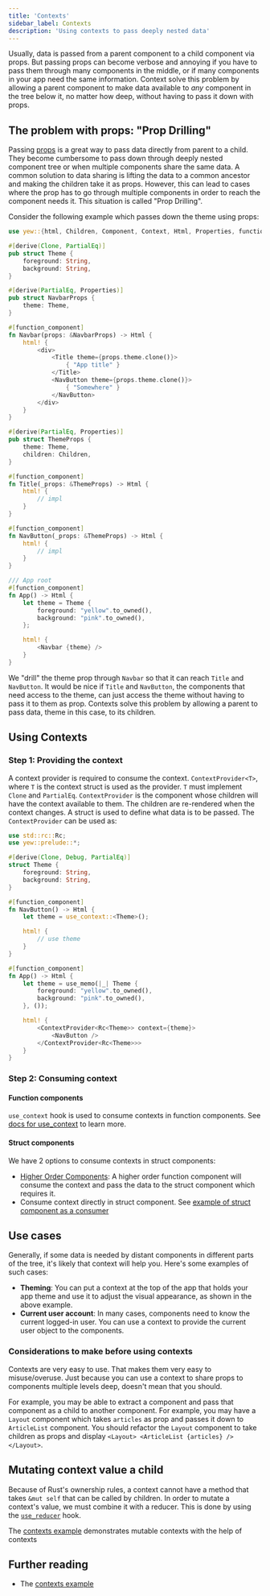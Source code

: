 ```yaml
---
title: 'Contexts'
sidebar_label: Contexts
description: 'Using contexts to pass deeply nested data'
---
```


Usually, data is passed from a parent component to a child component via props.
But passing props can become verbose and annoying if you have to pass them through many components in the middle,
or if many components in your app need the same information. Context solve this problem by allowing a
parent component to make data available to _any_ component in the tree below it, no matter how deep,
without having to pass it down with props.

## The problem with props: "Prop Drilling"

Passing [props](./function-components/properties) is a great way to pass data directly from parent to a child.
They become cumbersome to pass down through deeply nested component tree or when multiple components share the same data.
A common solution to data sharing is lifting the data to a common ancestor and making the children take it as props.
However, this can lead to cases where the prop has to go through multiple components in order to reach the component needs it.
This situation is called "Prop Drilling".

Consider the following example which passes down the theme using props:

```rust
use yew::{html, Children, Component, Context, Html, Properties, function_component};

#[derive(Clone, PartialEq)]
pub struct Theme {
    foreground: String,
    background: String,
}

#[derive(PartialEq, Properties)]
pub struct NavbarProps {
    theme: Theme,
}

#[function_component]
fn Navbar(props: &NavbarProps) -> Html {
    html! {
        <div>
            <Title theme={props.theme.clone()}>
                { "App title" }
            </Title>
            <NavButton theme={props.theme.clone()}>
                { "Somewhere" }
            </NavButton>
        </div>
    }
}

#[derive(PartialEq, Properties)]
pub struct ThemeProps {
    theme: Theme,
    children: Children,
}

#[function_component]
fn Title(_props: &ThemeProps) -> Html {
    html! {
        // impl
    }
}

#[function_component]
fn NavButton(_props: &ThemeProps) -> Html {
    html! {
        // impl
    }
}

/// App root
#[function_component]
fn App() -> Html {
    let theme = Theme {
        foreground: "yellow".to_owned(),
        background: "pink".to_owned(),
    };

    html! {
        <Navbar {theme} />
    }
}
```

We "drill" the theme prop through `Navbar` so that it can reach `Title` and `NavButton`.
It would be nice if `Title` and `NavButton`, the components that need access to the theme, can just access the theme
without having to pass it to them as prop. Contexts solve this problem by allowing a parent to pass data, theme in this case,
to its children.

## Using Contexts

### Step 1: Providing the context

A context provider is required to consume the context. `ContextProvider<T>`, where `T` is the context struct is used as the provider.
`T` must implement `Clone` and `PartialEq`. `ContextProvider` is the component whose children will have the context available to them.
The children are re-rendered when the context changes. A struct is used to define what data is to be passed. The `ContextProvider` can be used as:

```rust
use std::rc::Rc;
use yew::prelude::*;

#[derive(Clone, Debug, PartialEq)]
struct Theme {
    foreground: String,
    background: String,
}

#[function_component]
fn NavButton() -> Html {
    let theme = use_context::<Theme>();

    html! {
        // use theme
    }
}

#[function_component]
fn App() -> Html {
    let theme = use_memo(|_| Theme {
        foreground: "yellow".to_owned(),
        background: "pink".to_owned(),
    }, ());

    html! {
        <ContextProvider<Rc<Theme>> context={theme}>
            <NavButton />
        </ContextProvider<Rc<Theme>>>
    }
}
```

### Step 2: Consuming context

#### Function components

`use_context` hook is used to consume contexts in function components.
See [docs for use_context](function-components/hooks/use-context) to learn more.

#### Struct components

We have 2 options to consume contexts in struct components:

-   [Higher Order Components](../advanced-topics/struct-components/hoc): A higher order function component will consume the context and pass the data to the struct component which requires it.
-   Consume context directly in struct component. See [example of struct component as a consumer](https://github.com/yewstack/yew/tree/master/examples/contexts/src/struct_component_subscriber.rs)

## Use cases

Generally, if some data is needed by distant components in different parts of the tree, it's likely that context will help you.
Here's some examples of such cases:

-   **Theming**: You can put a context at the top of the app that holds your app theme and use it to adjust the visual appearance, as shown in the above example.
-   **Current user account**: In many cases, components need to know the current logged-in user. You can use a context to provide the current user object to the components.

### Considerations to make before using contexts

Contexts are very easy to use. That makes them very easy to misuse/overuse.
Just because you can use a context to share props to components multiple levels deep, doesn't mean that you should.

For example, you may be able to extract a component and pass that component as a child to another component. For example,
you may have a `Layout` component which takes `articles` as prop and passes it down to `ArticleList` component.
You should refactor the `Layout` component to take children as props and display `<Layout> <ArticleList {articles} /> </Layout>`.

## Mutating context value a child

Because of Rust's ownership rules, a context cannot have a method that takes `&mut self` that can be called by children.
In order to mutate a context's value, we must combine it with a reducer. This is done by using the
[`use_reducer`](./function_component/hooks/use_reducer) hook.

The [contexts example](https://github.com/yewstack/yew/tree/master/examples/contexts) demonstrates mutable contexts
with the help of contexts

## Further reading

-   The [contexts example](https://github.com/yewstack/yew/tree/master/examples/contexts)
